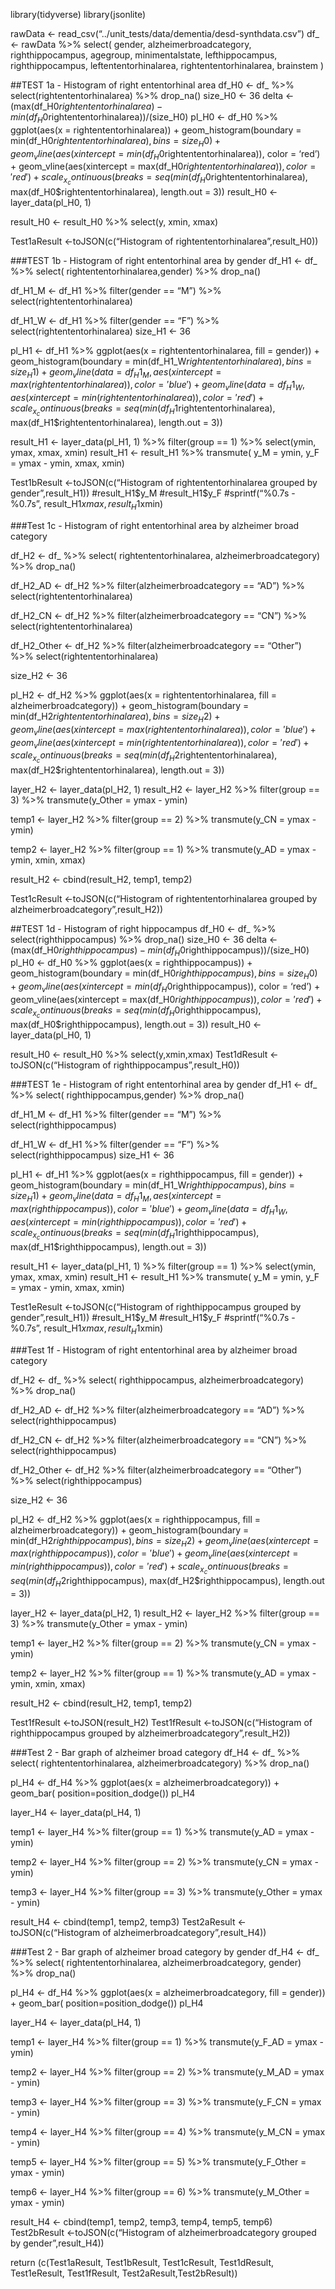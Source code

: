 library(tidyverse)
library(jsonlite)

rawData <- read_csv("../unit_tests/data/dementia/desd-synthdata.csv")
df_ <- rawData %>%
  select(
    gender, alzheimerbroadcategory, righthippocampus,
    agegroup, minimentalstate,
    lefthippocampus, righthippocampus,
    leftententorhinalarea, rightententorhinalarea,
    brainstem
    )

##TEST 1a - Histogram of right ententorhinal area
df_H0 <- df_ %>%
  select(rightententorhinalarea) %>%
  drop_na()
size_H0 <- 36
delta <- (max(df_H0$rightententorhinalarea) - min(df_H0$rightententorhinalarea))/(size_H0)
pl_H0 <- df_H0 %>%
  ggplot(aes(x = rightententorhinalarea)) +
  geom_histogram(boundary = min(df_H0$rightententorhinalarea), bins = size_H0) +
  geom_vline(aes(xintercept = min(df_H0$rightententorhinalarea)), color = 'red') +
  geom_vline(aes(xintercept = max(df_H0$rightententorhinalarea)), color = 'red') +
  scale_x_continuous(breaks = seq(min(df_H0$rightententorhinalarea), max(df_H0$rightententorhinalarea), length.out = 3))
result_H0 <- layer_data(pl_H0, 1)

result_H0 <-  result_H0 %>%
  select(y, xmin, xmax)



Test1aResult <-toJSON(c("Histogram of rightententorhinalarea",result_H0))


###TEST 1b - Histogram of right ententorhinal area by gender
df_H1 <- df_ %>%
  select( rightententorhinalarea,gender) %>%
  drop_na()

df_H1_M <- df_H1 %>%
  filter(gender == "M") %>%
  select(rightententorhinalarea)

df_H1_W <- df_H1 %>%
  filter(gender == "F") %>%
  select(rightententorhinalarea)
size_H1 <- 36

pl_H1 <- df_H1 %>%
  ggplot(aes(x = rightententorhinalarea, fill = gender)) +
  geom_histogram(boundary = min(df_H1_W$rightententorhinalarea), bins = size_H1) +
  geom_vline(data = df_H1_M, aes(xintercept = max(rightententorhinalarea)), color = 'blue') +
  geom_vline(data = df_H1_W, aes(xintercept = min(rightententorhinalarea)), color = 'red') +
    scale_x_continuous(breaks = seq(min(df_H1$rightententorhinalarea), max(df_H1$rightententorhinalarea), length.out = 3))

result_H1 <- layer_data(pl_H1, 1) %>%
  filter(group == 1) %>%
  select(ymin, ymax, xmax, xmin)
result_H1 <- result_H1 %>%
  transmute(
    y_M = ymin,
    y_F = ymax - ymin,
    xmax, xmin)

Test1bResult <-toJSON(c("Histogram of rightententorhinalarea grouped by gender",result_H1))
#result_H1$y_M
#result_H1$y_F
#sprintf("%0.7s - %0.7s", result_H1$xmax, result_H1$xmin)


###Test 1c - Histogram of right ententorhinal area by alzheimer broad category

df_H2 <- df_ %>%
  select(
    rightententorhinalarea,
    alzheimerbroadcategory) %>%
  drop_na()

df_H2_AD <- df_H2 %>%
  filter(alzheimerbroadcategory == "AD") %>%
  select(rightententorhinalarea)

df_H2_CN <- df_H2 %>%
  filter(alzheimerbroadcategory == "CN") %>%
  select(rightententorhinalarea)

df_H2_Other <- df_H2 %>%
  filter(alzheimerbroadcategory == "Other") %>%
  select(rightententorhinalarea)

size_H2 <- 36

pl_H2 <- df_H2 %>%
  ggplot(aes(x = rightententorhinalarea, fill = alzheimerbroadcategory)) +
  geom_histogram(boundary = min(df_H2$rightententorhinalarea), bins = size_H2) +
  geom_vline(aes(xintercept = max(rightententorhinalarea)), color = 'blue') +
  geom_vline(aes(xintercept = min(rightententorhinalarea)), color = 'red') +
    scale_x_continuous(breaks = seq(min(df_H2$rightententorhinalarea), max(df_H2$rightententorhinalarea), length.out = 3))

layer_H2 <- layer_data(pl_H2, 1)
result_H2 <- layer_H2 %>%
  filter(group == 3) %>%
  transmute(y_Other = ymax - ymin)

temp1 <- layer_H2 %>%
  filter(group == 2) %>%
  transmute(y_CN = ymax - ymin)

temp2 <- layer_H2 %>%
  filter(group == 1) %>%
  transmute(y_AD = ymax - ymin, xmin, xmax)

result_H2 <- cbind(result_H2, temp1, temp2)

Test1cResult <-toJSON(c("Histogram of rightententorhinalarea grouped by alzheimerbroadcategory",result_H2))


##TEST 1d - Histogram of right hippocampus
df_H0 <- df_ %>%
  select(righthippocampus) %>%
  drop_na()
size_H0 <- 36
delta <- (max(df_H0$righthippocampus) - min(df_H0$righthippocampus))/(size_H0)
pl_H0 <- df_H0 %>%
  ggplot(aes(x = righthippocampus)) +
  geom_histogram(boundary = min(df_H0$righthippocampus), bins = size_H0) +
  geom_vline(aes(xintercept = min(df_H0$righthippocampus)), color = 'red') +
  geom_vline(aes(xintercept = max(df_H0$righthippocampus)), color = 'red') +
  scale_x_continuous(breaks = seq(min(df_H0$righthippocampus), max(df_H0$righthippocampus), length.out = 3))
result_H0 <- layer_data(pl_H0, 1)

result_H0 <-  result_H0 %>%
  select(y,xmin,xmax)
Test1dResult <-toJSON(c("Histogram of righthippocampus",result_H0))



###TEST 1e - Histogram of right ententorhinal area by gender
df_H1 <- df_ %>%
  select( righthippocampus,gender) %>%
  drop_na()

df_H1_M <- df_H1 %>%
  filter(gender == "M") %>%
  select(righthippocampus)

df_H1_W <- df_H1 %>%
  filter(gender == "F") %>%
  select(righthippocampus)
size_H1 <- 36

pl_H1 <- df_H1 %>%
  ggplot(aes(x = righthippocampus, fill = gender)) +
  geom_histogram(boundary = min(df_H1_W$righthippocampus), bins = size_H1) +
  geom_vline(data = df_H1_M, aes(xintercept = max(righthippocampus)), color = 'blue') +
  geom_vline(data = df_H1_W, aes(xintercept = min(righthippocampus)), color = 'red') +
    scale_x_continuous(breaks = seq(min(df_H1$righthippocampus), max(df_H1$righthippocampus), length.out = 3))

result_H1 <- layer_data(pl_H1, 1) %>%
  filter(group == 1) %>%
  select(ymin, ymax, xmax, xmin)
result_H1 <- result_H1 %>%
  transmute(
    y_M = ymin,
    y_F = ymax - ymin,
    xmax, xmin)

Test1eResult <-toJSON(c("Histogram of righthippocampus grouped by gender",result_H1))
#result_H1$y_M
#result_H1$y_F
#sprintf("%0.7s - %0.7s", result_H1$xmax, result_H1$xmin)


###Test 1f - Histogram of right ententorhinal area by alzheimer broad category

df_H2 <- df_ %>%
  select(
    righthippocampus,
    alzheimerbroadcategory) %>%
  drop_na()

df_H2_AD <- df_H2 %>%
  filter(alzheimerbroadcategory == "AD") %>%
  select(righthippocampus)

df_H2_CN <- df_H2 %>%
  filter(alzheimerbroadcategory == "CN") %>%
  select(righthippocampus)

df_H2_Other <- df_H2 %>%
  filter(alzheimerbroadcategory == "Other") %>%
  select(righthippocampus)

size_H2 <- 36

pl_H2 <- df_H2 %>%
  ggplot(aes(x = righthippocampus, fill = alzheimerbroadcategory)) +
  geom_histogram(boundary = min(df_H2$righthippocampus), bins = size_H2) +
  geom_vline(aes(xintercept = max(righthippocampus)), color = 'blue') +
  geom_vline(aes(xintercept = min(righthippocampus)), color = 'red') +
    scale_x_continuous(breaks = seq(min(df_H2$righthippocampus), max(df_H2$righthippocampus), length.out = 3))

layer_H2 <- layer_data(pl_H2, 1)
result_H2 <- layer_H2 %>%
  filter(group == 3) %>%
  transmute(y_Other = ymax - ymin)

temp1 <- layer_H2 %>%
  filter(group == 2) %>%
  transmute(y_CN = ymax - ymin)

temp2 <- layer_H2 %>%
  filter(group == 1) %>%
  transmute(y_AD = ymax - ymin, xmin, xmax)

result_H2 <- cbind(result_H2, temp1, temp2)

Test1fResult <-toJSON(result_H2)
Test1fResult <-toJSON(c("Histogram of righthippocampus grouped by alzheimerbroadcategory",result_H2))



###Test 2 - Bar graph of alzheimer broad category
df_H4 <- df_ %>%
  select(
    rightententorhinalarea,
    alzheimerbroadcategory) %>%
  drop_na()

pl_H4 <- df_H4 %>%
  ggplot(aes(x = alzheimerbroadcategory)) +
  geom_bar( position=position_dodge())
pl_H4

layer_H4 <- layer_data(pl_H4, 1)

temp1 <- layer_H4 %>%
  filter(group == 1) %>%
  transmute(y_AD = ymax - ymin)

temp2 <- layer_H4 %>%
  filter(group == 2) %>%
  transmute(y_CN = ymax - ymin)

temp3 <- layer_H4 %>%
  filter(group == 3) %>%
  transmute(y_Other = ymax - ymin)

result_H4 <- cbind(temp1, temp2, temp3)
Test2aResult <-toJSON(c("Histogram of alzheimerbroadcategory",result_H4))



###Test 2 - Bar graph of alzheimer broad category by gender
df_H4 <- df_ %>%
  select(
    rightententorhinalarea,
    alzheimerbroadcategory,
    gender) %>%
  drop_na()


pl_H4 <- df_H4 %>%
  ggplot(aes(x = alzheimerbroadcategory, fill = gender)) +
  geom_bar( position=position_dodge())
pl_H4

layer_H4 <- layer_data(pl_H4, 1)

temp1 <- layer_H4 %>%
  filter(group == 1) %>%
  transmute(y_F_AD = ymax - ymin)

temp2 <- layer_H4 %>%
  filter(group == 2) %>%
  transmute(y_M_AD = ymax - ymin)

temp3 <- layer_H4 %>%
  filter(group == 3) %>%
  transmute(y_F_CN = ymax - ymin)

temp4 <- layer_H4 %>%
  filter(group == 4) %>%
  transmute(y_M_CN = ymax - ymin)

temp5 <- layer_H4 %>%
  filter(group == 5) %>%
  transmute(y_F_Other = ymax - ymin)

temp6 <- layer_H4 %>%
  filter(group == 6) %>%
  transmute(y_M_Other = ymax - ymin)

result_H4 <- cbind(temp1, temp2, temp3, temp4, temp5, temp6)
Test2bResult <-toJSON(c("Histogram of alzheimerbroadcategory grouped by gender",result_H4))


 return (c(Test1aResult, Test1bResult, Test1cResult, Test1dResult, Test1eResult, Test1fResult, Test2aResult,Test2bResult))
